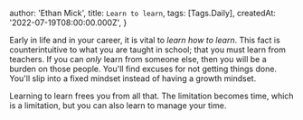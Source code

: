 
  author: 'Ethan Mick',
  title: `Learn to learn`,
  tags: [Tags.Daily],
  createdAt: '2022-07-19T08:00:00.000Z',
}


Early in life and in your career, it is vital to _learn how to learn_. This fact
is counterintuitive to what you are taught in school; that you must learn from
teachers. If you can _only_ learn from someone else, then you will be a burden on
those people. You'll find excuses for not getting things done. You'll slip into
a fixed mindset instead of having a growth mindset.

Learning to learn frees you from all that. The limitation becomes time, which is
a limitation, but you can also learn to manage your time.

